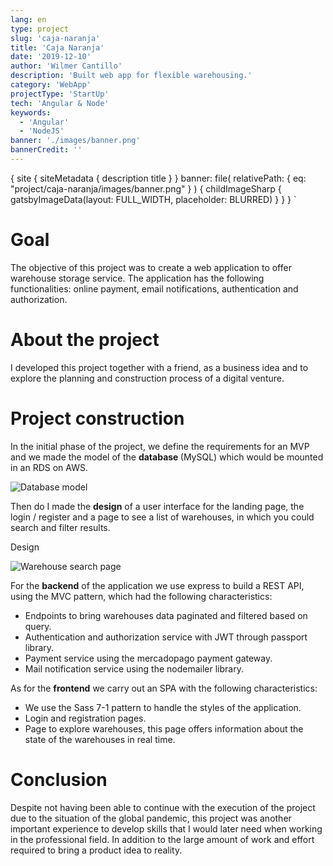 ```yaml
---
lang: en
type: project
slug: 'caja-naranja'
title: 'Caja Naranja'
date: '2019-12-10'
author: 'Wilmer Cantillo'
description: 'Built web app for flexible warehousing.'
category: 'WebApp'
projectType: 'StartUp'
tech: 'Angular & Node'
keywords:
  - 'Angular'
  - 'NodeJS'
banner: './images/banner.png'
bannerCredit: ''
---
```


  {
    site {
      siteMetadata {
        description
        title
      }
    }
    banner: file(
      relativePath: { eq: "project/caja-naranja/images/banner.png" }
    ) {
      childImageSharp {
        gatsbyImageData(layout: FULL_WIDTH, placeholder: BLURRED)
      }
    }
  }
`

# Goal

<PAfterHeading>
  The objective of this project was to create a web application to offer
  warehouse storage service. The application has the following functionalities:
  online payment, email notifications, authentication and authorization.
</PAfterHeading>

# About the project

<PAfterHeading>
  I developed this project together with a friend, as a business idea and to
  explore the planning and construction process of a digital venture.
</PAfterHeading>

# Project construction

<PAfterHeading>
  In the initial phase of the project, we define the requirements for an MVP and
  we made the model of the <b> database </b> (MySQL) which would be mounted in
  an RDS on AWS.
</PAfterHeading>

![Database model](./images/db-model.png)

Then do I made the **design** of a user interface for the landing page, the
login / register and a page to see a list of warehouses, in which you could
search and filter results.

<Link
  target="_ blank"
  href="https://www.figma.com/file/1SAUghYzdS9fmC4LVDnCjh/caja-Naranja?node-id=0%3A1"
>
  <Badge
    variant="subtle"
    colorScheme="black"
    textTransform="capitalize"
    float="right"
    display="flex"
    alignItems="center"
  >
    <Text marginRight="0.4rem">Design</Text>
    <FaExternalLinkAlt />
  </Badge>
</Link>

![Warehouse search page](./images/search-warehouse.png)

For the **backend** of the application we use express to build a REST API, using
the MVC pattern, which had the following characteristics:

- Endpoints to bring warehouses data paginated and filtered based on query.
- Authentication and authorization service with JWT through passport library.
- Payment service using the mercadopago payment gateway.
- Mail notification service using the nodemailer library.

As for the **frontend** we carry out an SPA with the following characteristics:

- We use the Sass 7-1 pattern to handle the styles of the application.
- Login and registration pages.
- Page to explore warehouses, this page offers information about the state of
  the warehouses in real time.

# Conclusion

<PAfterHeading>
  Despite not having been able to continue with the execution of the project due
  to the situation of the global pandemic, this project was another important
  experience to develop skills that I would later need when working in the
  professional field. In addition to the large amount of work and effort
  required to bring a product idea to reality.
</PAfterHeading>

